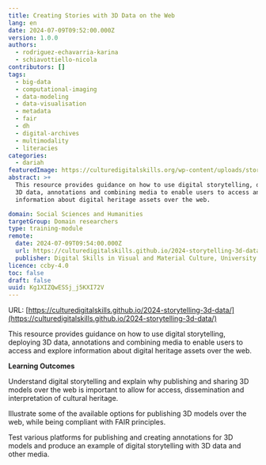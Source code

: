 ```yaml
---
title: Creating Stories with 3D Data on the Web
lang: en
date: 2024-07-09T09:52:00.000Z
version: 1.0.0
authors:
  - rodriguez-echavarria-karina
  - schiavottiello-nicola
contributors: []
tags:
  - big-data
  - computational-imaging
  - data-modeling
  - data-visualisation
  - metadata
  - fair
  - dh
  - digital-archives
  - multimodality
  - literacies
categories:
  - dariah
featuredImage: https://culturedigitalskills.org/wp-content/uploads/stories_poster.png
abstract: >+
  This resource provides guidance on how to use digital storytelling, deploying
  3D data, annotations and combining media to enable users to access and explore
  information about digital heritage assets over the web.

domain: Social Sciences and Humanities
targetGroup: Domain researchers
type: training-module
remote:
  date: 2024-07-09T09:54:00.000Z
  url: https://culturedigitalskills.github.io/2024-storytelling-3d-data/
  publisher: Digital Skills in Visual and Material Culture, University of Brighton
licence: ccby-4.0
toc: false
draft: false
uuid: Kg1XIZQwESSj_j5KXI72V
---
```

URL: [https://culturedigitalskills.github.io/2024-storytelling-3d-data/](https://culturedigitalskills.github.io/2024-storytelling-3d-data/)

This resource provides guidance on how to use digital storytelling, deploying 3D data, annotations and combining media to enable users to access and explore information about digital heritage assets over the web.

**Learning Outcomes**

Understand digital storytelling and explain why publishing and sharing 3D models over the web is important to allow for access, dissemination and interpretation of cultural heritage.

Illustrate some of the available options for publishing 3D models over the web, while being compliant with FAIR principles.

Test various platforms for publishing and creating annotations for 3D models and produce an example of digital storytelling with 3D data and other media.
